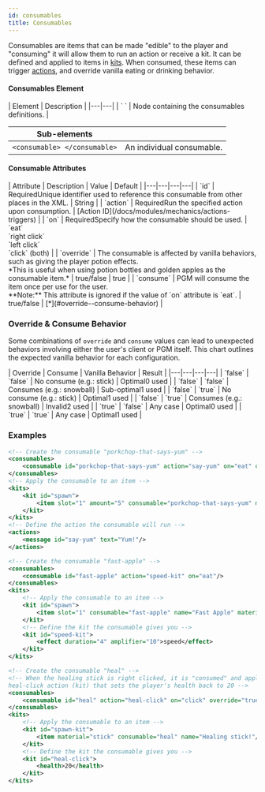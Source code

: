 ```yaml
---
id: consumables
title: Consumables
---
```


Consumables are items that can be made "edible" to the player and "consuming" it will allow them to run an action or receive a kit.
It can be defined and applied to items in [kits](/docs/modules/gear/kits).
When consumed, these items can trigger [actions](/docs/modules/mechanics/actions-triggers), and override vanilla eating or drinking behavior.

#### Consumables Element

<div className="table-container">
  | Element | Description |
  |---|---|
  | `<consumables> </consumables>` | Node containing the consumables definitions. |

  | Sub-elements ||
  |---|---|
  | `<consumable> </consumable>` | An individual consumable. |
</div>

#### Consumable Attributes

<div className="table-container">
  | Attribute | Description | Value | Default |
  |---|---|---|---|
  | `id` | <span className="badge badge--danger">Required</span>Unique identifier used to reference this consumable from other places in the XML. | <span className="badge badge--primary">String</span> |
  | `action` | <span className="badge badge--danger">Required</span>Run the specified action upon consumption. | [Action ID](/docs/modules/mechanics/actions-triggers) |
  | `on` | <span className="badge badge--danger">Required</span>Specify how the consumable should be used. | `eat`<br />`right click`<br />`left click`<br />`click` (both) |
  | `override` | The consumable is affected by vanilla behaviors, such as giving the player potion effects.<br />*This is useful when using potion bottles and golden apples as the consumable item.* | <span className="badge badge--primary">true/false</span> | true |
  | `consume` | PGM will consume the item once per use for the user.<br />**Note:** This attribute is ignored if the value of `on` attribute is `eat`. | <span className="badge badge--primary">true/false</span> | [*](#override--consume-behavior) |
</div>

### Override & Consume Behavior
Some combinations of `override` and `consume` values can lead to unexpected behaviors involving either
the user's client or PGM itself. This chart outlines the expected vanilla behavior for each configuration.

<div className="table-container">
  | Override | Consume | Vanilla Behavior | Result |
  |---|---|---|---|
  | `false` | `false` | No consume (e.g.: stick) | <span className="badge badge--success">Optimal</span>0 used |
  | `false` | `false` | Consumes (e.g.: snowball) | <span className="badge badge--warning">Sub-optimal</span>1 used |
  | `false` | `true` | No consume (e.g.: stick) | <span className="badge badge--success">Optimal</span>1 used |
  | `false` | `true` | Consumes (e.g.: snowball) | <span className="badge badge--danger">Invalid</span>2 used |
  | `true` | `false` | Any case | <span className="badge badge--success">Optimal</span>0 used |
  | `true` | `true` | Any case | <span className="badge badge--success">Optimal</span>1 used |
</div>

### Examples

```xml
<!-- Create the consumable "porkchop-that-says-yum" -->
<consumables>
    <consumable id="porkchop-that-says-yum" action="say-yum" on="eat" override="false"/>
</consumables>
<!-- Apply the consumable to an item -->
<kits>
    <kit id="spawn">
        <item slot="1" amount="5" consumable="porkchop-that-says-yum" material="pork"/>
    </kit>
</kits>
<!-- Define the action the consumable will run -->
<actions>
    <message id="say-yum" text="Yum!"/>
</actions>
```

```xml
<!-- Create the consumable "fast-apple" -->
<consumables>
    <consumable id="fast-apple" action="speed-kit" on="eat"/>
</consumables>
<kits>
    <!-- Apply the consumable to an item -->
    <kit id="spawn">
        <item slot="1" consumable="fast-apple" name="Fast Apple" material="golden apple"/>
    </kit>
    <!-- Define the kit the consumable gives you -->
    <kit id="speed-kit">
        <effect duration="4" amplifier="10">speed</effect>
    </kit>
</kits>
```

```xml
<!-- Create the consumable "heal" -->
<!-- When the healing stick is right clicked, it is "consumed" and applies the
heal-click action (kit) that sets the player's health back to 20 -->
<consumables>
    <consumable id="heal" action="heal-click" on="click" override="true" consume="true"/>
</consumables>
<kits>
    <!-- Apply the consumable to an item -->
    <kit id="spawn-kit">
        <item material="stick" consumable="heal" name="Healing stick!"/>
    </kit>
    <!-- Define the kit the consumable gives you -->
    <kit id="heal-click">
        <health>20</health>
    </kit>
</kits>
```
